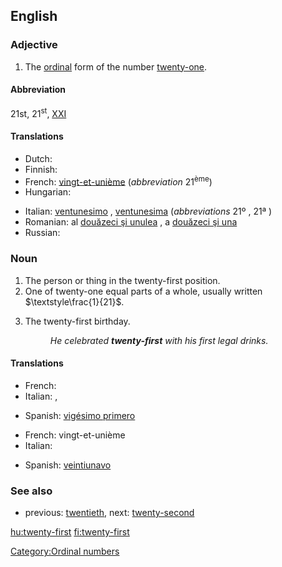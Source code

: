 ==English==

===Adjective===
{{en-adj|pos=[[twenty]]-[[first]]|-}}

# The [[ordinal number|ordinal]] form of the number [[twenty-one]].

====Abbreviation====
21st, 21<sup>st</sup>, [[XXI]]

====Translations====
{{trans-top|the ordinal form of the number twenty-one}}
* Dutch: {{t-|nl|eenentwintigste}}
* Finnish: {{t+|fi|kahdeskymmenesensimmäinen}}
* French: [[vingt-et-unième]] (''abbreviation'' 21<sup>ème</sup>)
* Hungarian: {{t+|hu|huszonegyedik}}
{{trans-mid}}
* Italian: [[ventunesimo]] {{m}}, [[ventunesima]] {{f}} (''abbreviations'' 21º {{m}}, 21ª {{f}})
* Romanian: al [[douăzeci şi unulea]] {{m}}, a [[douăzeci şi una]] {{f}}
* Russian: {{t|ru|двадцать первый|tr=dvádcat' p'érvyj|sc=Cyrl}}
{{trans-bottom}}

===Noun===
{{en-noun|sg=[[twenty]]-[[first]]}}

# The person or thing in the twenty-first position.
# One of twenty-one equal parts of a whole, usually written <math>\textstyle\frac{1}{21}</math>.
# {{informal|USA}} The twenty-first birthday.
#: ''He celebrated '''twenty-first''' with his first legal drinks.''

====Translations====
{{trans-top|ordinal}}
* French: {{t+|fr|vingt-et-unième|m|f}}
* Italian: {{t-|it|ventunesimo|m}}, {{t-|it|ventunesima|f}}
{{trans-mid}}
* Spanish: [[vigésimo primero]]
{{trans-bottom}}

{{trans-top|portion of a whole}}
* French: vingt-et-unième {{m}}
* Italian: {{t-|it|ventunesimo|m}}
{{trans-mid}}
* Spanish: [[veintiunavo]]
{{trans-bottom}}

===See also===
* previous: [[twentieth]], next: [[twenty-second]]

[[Category:Ordinal numbers]]

[[hu:twenty-first]]
[[fi:twenty-first]]